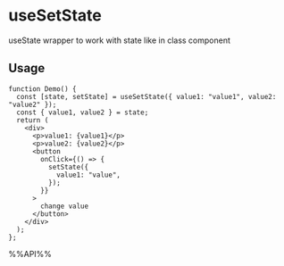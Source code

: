 # useSetState

useState wrapper to work with state like in class component


## Usage

```tsx live
function Demo() {
  const [state, setState] = useSetState({ value1: "value1", value2: "value2" });
  const { value1, value2 } = state;
  return (
    <div>
      <p>value1: {value1}</p>
      <p>value2: {value2}</p>
      <button
        onClick={() => {
          setState({
            value1: "value",
          });
        }}
      >
        change value
      </button>
    </div>
  );
};

```

%%API%%
